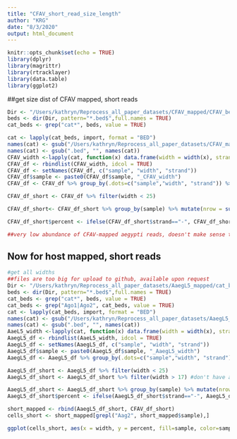 ```yaml
---
title: "CFAV_short_read_size_length"
author: "KRG"
date: "8/3/2020"
output: html_document
---
```


```r
knitr::opts_chunk$set(echo = TRUE)
library(dplyr)
library(magrittr)
library(rtracklayer)
library(data.table)
library(ggplot2)

```

##get size dist of CFAV mapped, short reads 

```r

Dir <- "/Users/kathryn/Reprocess_all_paper_datasets/CFAV_mapped/CFAV_beds"
beds <- dir(Dir, pattern="*.bed$",full.names = TRUE)
cat_beds <- grep("cat*", beds, value = TRUE)

cat <- lapply(cat_beds, import, format = "BED")
names(cat) <- gsub("/Users/kathryn/Reprocess_all_paper_datasets/CFAV_mapped/CFAV_beds/", "", cat_beds)
names(cat) <- gsub(".bed", "", names(cat))
CFAV_width <-lapply(cat, function(x) data.frame(width = width(x), strand = x@strand))
CFAV_df <- rbindlist(CFAV_width, idcol = TRUE)
CFAV_df <- setNames(CFAV_df, c("sample", "width", "strand"))
CFAV_df$sample <- paste0(CFAV_df$sample, "_CFAV_width")
CFAV_df <- CFAV_df %>% group_by(.dots=c("sample","width", "strand")) %>% mutate(count = n()) %>% summarise_all(first)

CFAV_df_short <- CFAV_df %>% filter(width < 25)

CFAV_df_short<- CFAV_df_short %>% group_by(sample) %>% mutate(nrow = sum(count), percent=count/nrow)

CFAV_df_short$percent <- ifelse(CFAV_df_short$strand=="-", CFAV_df_short$percent* -1, CFAV_df_short$percent*1)

##very low abundance of CFAV-mapped aegypti reads, doesn't make sense to include 

```

## Now for host mapped, short reads 

```r
#get all widths 
##files are too big for upload to github, available upon request
Dir <- "/Users/kathryn/Reprocess_all_paper_datasets/AaegL5_mapped/cat_beds"
beds <- dir(Dir, pattern="*.bed$",full.names = TRUE)
cat_beds <- grep("cat*", beds, value = TRUE)
cat_beds <- grep("Ago1|Ago2", cat_beds, value = TRUE)
cat <- lapply(cat_beds, import, format = "BED")
names(cat) <- gsub("/Users/kathryn/Reprocess_all_paper_datasets/AaegL5_mapped/cat_beds/", "", cat_beds)
names(cat) <- gsub(".bed", "", names(cat))
AaeL5_width <-lapply(cat, function(x) data.frame(width = width(x), strand = x@strand))
AaegL5_df <- rbindlist(AaeL5_width, idcol = TRUE)
AaegL5_df <- setNames(AaegL5_df, c("sample", "width", "strand"))
AaegL5_df$sample <- paste0(AaegL5_df$sample, "_AaegL5_width")
AaegL5_df <- AaegL5_df %>% group_by(.dots=c("sample","width", "strand")) %>% mutate(count = n()) %>% summarise_all(first)

AaegL5_df_short <- AaegL5_df %>% filter(width < 25)
AaegL5_df_short <- AaegL5_df_short %>% filter(width > 17) #don't have any CFAV reads less than 18nt

AaegL5_df_short <- AaegL5_df_short %>% group_by(sample) %>% mutate(nrow = sum(count), percent=count/nrow)
AaegL5_df_short$percent <- ifelse(AaegL5_df_short$strand=="-", AaegL5_df_short$percent* -1, AaegL5_df_short$percent*1)

short_mapped <- rbind(AaegL5_df_short, CFAV_df_short)
cells_short <- short_mapped[grepl("Aag2", short_mapped$sample),]

ggplot(cells_short, aes(x = width, y = percent, fill=sample, color=sample)) + geom_bar(stat = "identity", position=position_dodge()) +  scale_fill_manual(values = c("white", "white", "#1B0B80", "#8A0F09")) + scale_colour_manual(values = c("#1B0B80", "#8A0F09", "black", "black")) + theme_bw()


```

